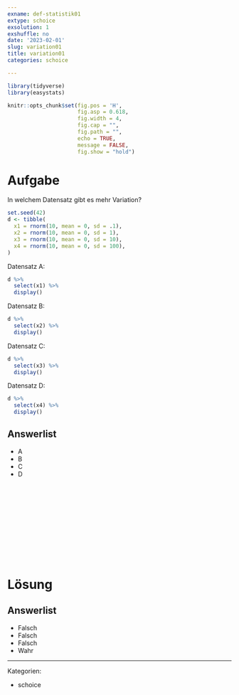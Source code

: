 ```yaml
---
exname: def-statistik01
extype: schoice
exsolution: 1
exshuffle: no
date: '2023-02-01'
slug: variation01
title: variation01
categories: schoice

---
```





```r
library(tidyverse)
library(easystats)
```


```r
knitr::opts_chunk$set(fig.pos = 'H',
                      fig.asp = 0.618,
                      fig.width = 4,
                      fig.cap = "", 
                      fig.path = "",
                      echo = TRUE,
                      message = FALSE,
                      fig.show = "hold")

```






# Aufgabe

In welchem Datensatz gibt es mehr Variation?


```r
set.seed(42)
d <- tibble(
  x1 = rnorm(10, mean = 0, sd = .1),
  x2 = rnorm(10, mean = 0, sd = 1),
  x3 = rnorm(10, mean = 0, sd = 10),
  x4 = rnorm(10, mean = 0, sd = 100),
)
```


Datensatz A:

```r
d %>% 
  select(x1) %>% 
  display()
```



Datensatz B:

```r
d %>% 
  select(x2) %>% 
  display()
```




Datensatz C:

```r
d %>% 
  select(x3) %>% 
  display()
```






Datensatz D:

```r
d %>% 
  select(x4) %>% 
  display()
```



Answerlist
----------
* A
* B
* C
* D





</br>
</br>
</br>
</br>
</br>
</br>
</br>
</br>
</br>
</br>

# Lösung


Answerlist
----------


* Falsch
* Falsch
* Falsch
* Wahr






---

Kategorien: 

- schoice

